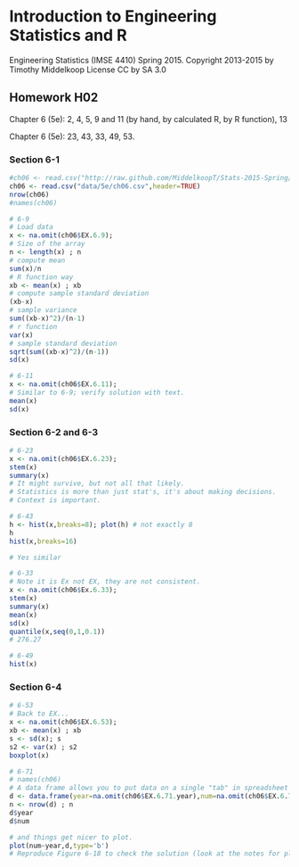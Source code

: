 # Introduction to Engineering Statistics and R 
Engineering Statistics (IMSE 4410) Spring 2015. 
Copyright 2013-2015 by Timothy Middelkoop License CC by SA 3.0

## Homework H02 
Chapter 6 (5e): 2, 4, 5, 9 and 11 (by hand, by calculated R, by R function), 13

Chapter 6 (5e): 23, 43, 33, 49, 53.

### Section 6-1

```r
#ch06 <- read.csv("http://raw.github.com/MiddelkoopT/Stats-2015-Spring/master/data/5e/ch06.csv",header=TRUE)
ch06 <- read.csv("data/5e/ch06.csv",header=TRUE)
nrow(ch06)
#names(ch06)

```

```r
# 6-9
# Load data
x <- na.omit(ch06$EX.6.9);
# Size of the array
n <- length(x) ; n
# compute mean
sum(x)/n
# R function way
xb <- mean(x) ; xb
# compute sample standard deviation
(xb-x)
# sample variance
sum((xb-x)^2)/(n-1)
# r function
var(x)
# sample standard deviation
sqrt(sum((xb-x)^2)/(n-1))
sd(x)

```


```r
# 6-11
x <- na.omit(ch06$EX.6.11);
# Similar to 6-9; verify solution with text.
mean(x)
sd(x)
```

### Section 6-2 and 6-3

```r
# 6-23
x <- na.omit(ch06$EX.6.23); 
stem(x)
summary(x)
# It might survive, but not all that likely.
# Statistics is more than just stat's, it's about making decisions.
# Context is important.

# 6-43
h <- hist(x,breaks=8); plot(h) # not exactly 8
h
hist(x,breaks=16)

# Yes similar

# 6-33
# Note it is Ex not EX, they are not consistent.
x <- na.omit(ch06$Ex.6.33); 
stem(x)
summary(x)
mean(x)
sd(x)
quantile(x,seq(0,1,0.1))
# 276.27

# 6-49
hist(x)
```

### Section 6-4

```r
# 6-53
# Back to EX...
x <- na.omit(ch06$EX.6.53); 
xb <- mean(x) ; xb
s <- sd(x); s
s2 <- var(x) ; s2
boxplot(x)

# 6-71
# names(ch06)
# A data frame allows you to put data on a single "tab" in spreadsheet ling
d <- data.frame(year=na.omit(ch06$EX.6.71.year),num=na.omit(ch06$EX.6.71.No.of))
n <- nrow(d) ; n
d$year
d$num

# and things get nicer to plot.
plot(num~year,d,type='b')
# Reproduce Figure 6-18 to check the solution (look at the notes for plotting table 6-2)
```
